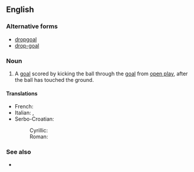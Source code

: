 ==English==

===Alternative forms===
* [[dropgoal]]
* [[drop-goal]]

===Noun===
{{en-noun|sg=[[drop]] [[goal]]}}

# {{rugby union|rugby league}} A [[goal]] scored by kicking the ball through the [[goal]] from [[open play]], after the ball has touched the ground.

====Translations====
{{trans-top|a type of goal in rugby}}
* French: {{t+|fr|drop|m}}
* Italian: {{t+|it|drop|m}}, {{t|it|calcio di rimbalzo|m}}
* Serbo-Croatian:
*: Cyrillic: {{t|sh|дроп|m|sc=Cyrl|xs=Serbo-Croatian}}
*: Roman: {{t|sh|drop|m|xs=Serbo-Croatian}}
{{trans-mid}}
{{trans-bottom}}

===See also===
* {{pedialite}}